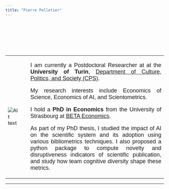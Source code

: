```yaml
---
title: "Pierre Pelletier"
---
```


<style type="text/css">

h1.title {
  font-size: 38px;
  color: Dark;
  text-align: center;
}
body {
    margin: 20px; /* Adjust the margin size as needed */
}

p {
       text-align: justify;   font-size: 18px; 
    font-family: Arial, sans-serif; 
}

h1, h2, h3 {
    font-family: 'Times New Roman', serif; 
}
</style>


<br><br><br>
---

<table>
  <tr>
      <td style="padding-right: 30px;">
        <img src="img/img.jpg" alt="Alt text" style="max-width: 120%; height: auto;">
    </td>
      <!-- or <img src="image_url" alt="Alt text"> -->
    </td>
    <td>
     
I am currently a Postdoctoral Researcher at  at the **University of Turin**, [Department of Culture, Politics, and Society (CPS)](https://www.didattica-cps.unito.it/do/home.pl).

My research interests include Economics of Science, Economics of AI, and Scientometrics.


I hold a **PhD in Economics** from the University of Strasbourg at [BETA Economics](https://beta-economics.fr/en/home/).


As part of my PhD thesis, I studied the impact of AI on the scientific system and its adoption using various bibliometrics techniques. I also proposed a python package to compute novelty and disruptiveness indicators of scientific publication, and study how team cognitive diversity shape these metrics.

    </td>
  </tr>
</table>

---
 